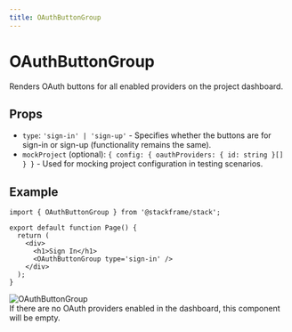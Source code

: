 ```yaml
---
title: OAuthButtonGroup
---
```


# OAuthButtonGroup

Renders OAuth buttons for all enabled providers on the project dashboard.

## Props

- `type`: `'sign-in' | 'sign-up'` - Specifies whether the buttons are for sign-in or sign-up (functionality remains the same).
- `mockProject` (optional): `{ config: { oauthProviders: { id: string }[] } }` - Used for mocking project configuration in testing scenarios.

## Example

```tsx
import { OAuthButtonGroup } from '@stackframe/stack';

export default function Page() {
  return (
    <div>
      <h1>Sign In</h1>
      <OAuthButtonGroup type='sign-in' />
    </div>
  );
}
```

<div className="stack-white-image-showcase">
  <img src="../imgs/oauth-button-group.png" alt="OAuthButtonGroup" height={240} />
</div>

<Callout>
If there are no OAuth providers enabled in the dashboard, this component will be empty.
</Callout>
